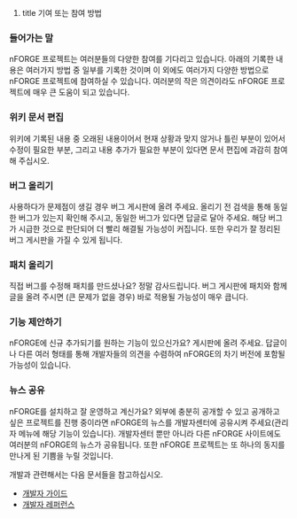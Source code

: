 #title 기여 또는 참여 방법

=== 들어가는 말 ===
nFORGE 프로젝트는 여러분들의 다양한 참여를 기다리고 있습니다. 아래의 기록한 내용은 여러가지 방법 중 일부를 기록한 것이며 이 외에도 여러가지 다양한 방법으로 nFORGE 프로젝트에 참여하실 수 있습니다. 여러분의 작은 의견이라도 nFORGE 프로젝트에 매우 큰 도움이 되고 있습니다.

=== 위키 문서 편집 ===
위키에 기록된 내용 중 오래된 내용이어서 현재 상황과 맞지 않거나 틀린 부분이 있어서 수정이 필요한 부분, 그리고 내용 추가가 필요한 부분이 있다면 문서 편집에 과감히 참여해 주십시오.

=== 버그 올리기 ===
사용하다가 문제점이 생길 경우 버그 게시판에 올려 주세요. 올리기 전 검색을 통해 동일한 버그가 있는지 확인해 주시고, 동일한 버그가 있다면 답글로 달아 주세요. 해당 버그가 시급한 것으로 판단되어 더 빨리 해결될 가능성이 커집니다. 또한 우리가 잘 정리된 버그 게시판을 가질 수 있게 됩니다.

=== 패치 올리기 ===
직접 버그를 수정해 패치를 만드셨나요? 정말 감사드립니다. 버그 게시판에 패치와 함께 글을 올려 주시면 (큰 문제가 없을 경우) 바로 적용될 가능성이 매우 큽니다.

=== 기능 제안하기 ===
nFORGE에 신규 추가되기를 원하는 기능이 있으신가요? 게시판에 올려 주세요. 답글이나 다른 여러 형태를 통해 개발자들의 의견을 수렴하여 nFORGE의 차기 버전에 포함될 가능성이 있습니다.

=== 뉴스 공유 ===
nFORGE를 설치하고 잘 운영하고 계신가요? 외부에 충분히 공개할 수 있고 공개하고 싶은 프로젝트를 진행 중이라면 nFORGE의 뉴스를 개발자센터에 공유시켜 주세요(관리자 메뉴에 해당 기능이 있습니다). 개발자센터 뿐만 아니라 다른 nFORGE 사이트에도 여러분의 nFORGE의 뉴스가 공유됩니다. 또한 nFORGE 프로젝트는 또 하나의 동지를 만나게 된 기쁨을 누릴 것입니다.

개발과 관련해서는 다음 문서들을 참고하십시오.

* [[DevelopersGuide|개발자 가이드]]
* [[DevelopersReference|개발자 레퍼런스]]
